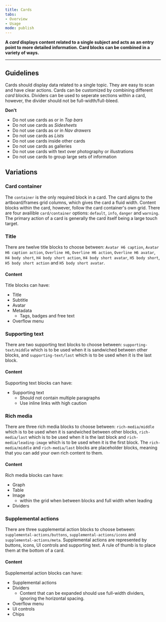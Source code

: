 ```yaml
---
title: Cards
tabs: 
- Overview
- Usage
mode: publish
---
```


**A *card* displays content related to a single subject and acts as an entry point to more detailed information. Card blocks can be combined in a variety of ways.**


***


## Guidelines

Cards should display data related to a single topic. They are easy to scan and have clear actions. Cards can be customized by combining different *card* blocks. Dividers can be used to seperate sections within a card, however, the divider should not be full-width/full-bleed. 


**Don't**
* Do not use cards as or in _Top bars_
* Do not use cards as _Sidesheets_
* Do not use cards as or in _Nav drawers_
* Do not use cards as _Lists_
* Do not use cards inside other cards
* Do not use cards as galleries
* Do not use cards with text over photography or illustrations 
* Do not use cards to group large sets of information 


## Variations

### Card container

The `container` is the only required block in a card. The card aligns to the artboard/frames grid columns, which gives the card a fluid width. Content blocks within the card, however, follow the card container's own grid. There are four availible `card/container` options: `default`, `info`, `danger` and `warning`. The primary action of a card is generally the card itself being a large touch target. 

<Embed url="https://www.figma.com/file/0bGXR2sCwMVSDNyyzu5BXrO5/Desktop-UI?node-id=201%3A131" />


### Title

There are twelve title blocks to choose between: `Avatar H6 caption`, `Avatar H6 caption action`, `Overline H6`, `Overline H6 action`, `Overline H6 avatar`, `H4 body short`, `H4 body short action`, `H4 body short avatar`, `H5 body short`, `H5 body short action` and `H5 body short avatar`.


#### Content

Title blocks can have: 
* Title
* Subtitle
* Avatar
* Metadata
  * Tags, badges and free text
* Overflow menu

<Embed url="https://www.figma.com/file/0bGXR2sCwMVSDNyyzu5BXrO5/Desktop-UI?node-id=214%3A764" />  


### Supporting text

There are two supporting text blocks to choose between: `supporting-text/middle` which is to be used when it is sandwiched between other blocks, and `supporting-text/last` which is to be used when it is the last block. 


#### Content

Supporting text blocks can have: 
* Supporting text
  * Should not contain multiple paragraphs
  * Use inline links with high caution


<Embed url="https://www.figma.com/file/0bGXR2sCwMVSDNyyzu5BXrO5/Desktop-UI?node-id=214%3A347" />  


### Rich media

There are three rich media blocks to choose between: `rich-media/middle` which is to be used when it is sandwiched between other blocks, `rich-media/last` which is to be used when it is the last block and `rich-media/leading-image` which is to be used when it is the first block. The `rich-media/middle` and `rich-media/last` blocks are placeholder blocks, meaning that you can add your own rich content to them. 


#### Content

Rich media blocks can have: 
* Graph
* Table
* Image
  * within the grid when between blocks and full width when leading
* Dividers


<Embed url="https://www.figma.com/file/0bGXR2sCwMVSDNyyzu5BXrO5/Desktop-UI?node-id=214%3A334" />  


### Supplemental actions

There are three supplemental action blocks to choose between: `supplemental-actions/buttons`, `supplemental-actions/icons` and `supplemental-actions/meta`. Supplemental actions are represented by buttons, icons, UI controls and supporting text. A rule of thumb is to place them at the bottom of a card. 


#### Content

Supplemental action blocks can have: 
* Supplemental actions
* Dividers
  * Content that can be expanded should use full-width dividers, ignoring the horizontal spacing.
* Overflow menu
* UI controls
* Chips


<Embed url="https://www.figma.com/file/0bGXR2sCwMVSDNyyzu5BXrO5/Desktop-UI?node-id=214%3A321" />  
